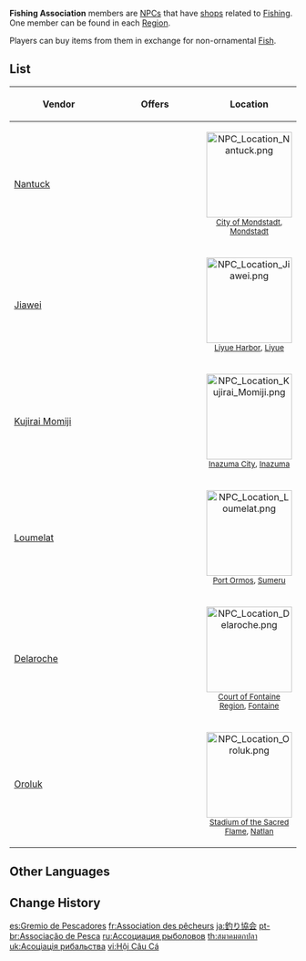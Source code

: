 {{Terminology Infobox
|image        = Icon Fishing Supplies.png
|type         = Location Types
|type2        = Shops
}}
{{Description|This grassroots organization founded by people who love fishing has members throughout [[Teyvat]].<br>They are innately passionate about fishing, as if the ripples from every fish caught flood into their yearning souls.<br>"Let's become fishing buddies, eh?"}}
'''Fishing Association''' members are [[NPC]]s that have [[shops]] related to [[Fishing]]. One member can be found in each [[Region]].

Players can buy items from them in exchange for non-ornamental [[Fish]].

==List==
{| class="article-table sortable" style="width:100%;"
!Vendor||Offers
! width="20%" |Location
|-
|[[Nantuck]]
|{{Card List|Formula: Redrot Bait*1, Formula: False Worm Bait*1, Formula: Fake Fly Bait*1, Windtangler*1, Fishing Line Stabilizer*1|show_caption=1}}
|<center>[[File:NPC Location Nantuck.png|150px]]<br><small>[[City of Mondstadt]], [[Mondstadt]]</small></center>
|-
|[[Jiawei]]
|{{Card List|Blueprint: Pool of Sapphire Grace*1, Wishmaker*1, Fishing Line Stabilizer*1|show_caption=1}}
|<center>[[File:NPC Location Jiawei.png|150px]]<br><small>[[Liyue Harbor]], [[Liyue]]</small></center>
|-
|[[Kujirai Momiji]]
|{{Card List|Narukawa Ukai*1, "The Catch"*1, Ako's Sake Vessel*4, Fishing Line Stabilizer*1|show_caption=1}}
|<center>[[File:NPC Location Kujirai Momiji.png|150px]]<br><small>[[Inazuma City]], [[Inazuma]]</small></center>
|-
|[[Loumelat]]
|{{Card List|Formula: Sugardew Bait*1, Blueprint: Shaded Clarity*1, Serendipity*1, End of the Line*1, Original Fish Ointment*4, Fishing Line Stabilizer*1|show_caption=1}}
|<center>[[File:NPC Location Loumelat.png|150px]]<br><small>[[Port Ormos]], [[Sumeru]]</small></center>
|-
|[[Delaroche]]
|{{Card List|Formula: Sour Bait*1, Formula: Flashing Maintenance Mek Bait*1, Blueprint: Maintenance Mek: Technical Demo Type*1, Wavepiercer*1, Fleuve Cendre Ferryman*1, Martens' Omni-Fix*4,Fishing Line Stabilizer*1|show_caption=1}}
|<center>[[File:NPC Location Delaroche.png|150px]]<br><small>[[Court of Fontaine Region]], [[Fontaine]]</small></center>
|-
|[[Oroluk]]
|{{Card List|Formula: Spinelgrain Bait*1, Formula: Emberglow Bait*1, Blueprint: "Molten Lava Pool"*1, Flowhorn Flounderfinder*1, Fishing Line Stabilizer*1|show_caption=1}}
|<center>[[File:NPC Location Oroluk.png|150px]]<br><small>[[Stadium of the Sacred Flame]], [[Natlan]]</small></center>
|}

==Other Languages==
{{Other Languages
|default_hidden = 1
|en      = Fishing Association
|zhs     = 钓鱼协会
|zhs_rm  = Diàoyú Xiéhuì
|zht     = 釣魚協會
|zht_rm  = Diàoyú Xiéhuì
|ja      = 釣り協会
|ja_rm   = Tsuri Kyoukai
|ko      = 낚시 협회
|es      = Gremio de Pescadores
|fr      = Association des pêcheurs
|ru      = Ассоциация рыболовов
|th      = สมาคมตกปลาแห่ง
|th_rm   = 
|vi      = Hội Câu Cá
|de      = Angelverein
|id      = Fishing Association
|pt      = Associação de Pesca
|tr      = Balıkçılık Derneği
|it      = Associazione di pesca
}}

==Change History==
{{Change History|2.1}}

[[es:Gremio de Pescadores]]
[[fr:Association des pêcheurs]]
[[ja:釣り協会]]
[[pt-br:Associação de Pesca]]
[[ru:Ассоциация рыболовов]]
[[th:สมาคมตกปลา]]
[[uk:Асоціація рибальства]]
[[vi:Hội Câu Cá]]